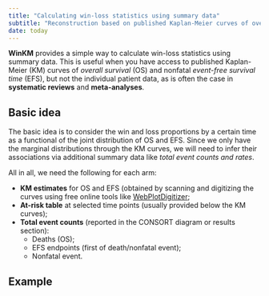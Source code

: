 ```yaml
---
title: "Calculating win-loss statistics using summary data"
subtitle: "Reconstruction based on published Kaplan-Meier curves of overall and event-free survival"
date: today
---
```


**WinKM** provides a simple way to calculate win-loss statistics using summary data. 
This is useful when you have access to published Kaplan-Meier (KM) curves of *overall survival* (OS) and nonfatal *event-free survival time* (EFS), but not the individual patient data,
as is often the case in **systematic reviews** and **meta-analyses**.

## Basic idea

The basic idea is to consider the win and loss proportions by a certain time as a functional
of the joint distribution of OS and EFS. 
Since we only have the marginal distributions through the KM curves, we will need to
infer their associations via additional summary data like *total event counts and rates*.

All in all, we need the following for each arm:

-   **KM estimates** for OS and EFS (obtained by scanning and digitizing the curves using free online tools like [WebPlotDigitizer](https://apps.automeris.io/wpd/);
-   **At-risk table** at selected time points (usually provided below the KM curves);
-   **Total event counts** (reported in the CONSORT diagram or results section):
    -   Deaths (OS);
    -   EFS endpoints (first of death/nonfatal event);
    -   Nonfatal event.

## Example

